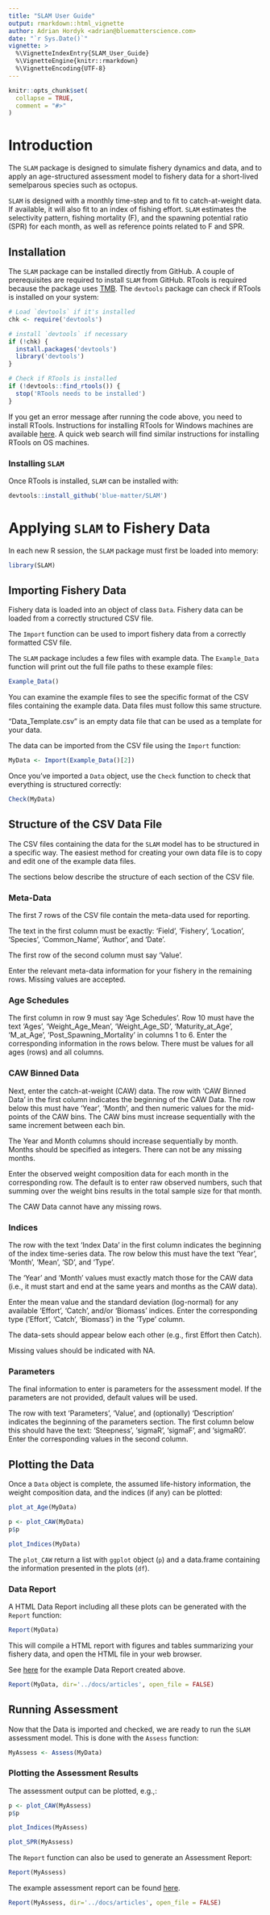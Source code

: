 ```yaml
---
title: "SLAM User Guide"
output: rmarkdown::html_vignette
author: Adrian Hordyk <adrian@bluematterscience.com>
date: "`r Sys.Date()`"
vignette: >
  %\VignetteIndexEntry{SLAM_User_Guide}
  %\VignetteEngine{knitr::rmarkdown}
  %\VignetteEncoding{UTF-8}
---
```


```r
knitr::opts_chunk$set(
  collapse = TRUE,
  comment = "#>"
)
```

# Introduction 
The `SLAM` package is designed to simulate fishery dynamics and data, and to apply an age-structured assessment model to fishery data for a short-lived semelparous species such as octopus.

`SLAM` is designed with a monthly time-step and to fit to catch-at-weight data. If available, it will also fit to an index of fishing effort. `SLAM` estimates the selectivity pattern, fishing mortality (F), and the spawning potential ratio (SPR) for each month, as well as reference points related to F and SPR.

## Installation
The `SLAM` package can be installed directly from GitHub. A couple of prerequisites are required to install `SLAM` from GitHub. RTools is required because the package uses [TMB](https://cran.r-project.org/package=TMB). The `devtools` package can check if RTools is installed on your system:

```r
# Load `devtools` if it's installed
chk <- require('devtools')

# install `devtools` if necessary
if (!chk) {
  install.packages('devtools')
  library('devtools')
}
```

```r
# Check if RTools is installed
if (!devtools::find_rtools()) {
  stop('RTools needs to be installed')
}
```
If you get an error message after running the code above, you need to install RTools. Instructions for installing RTools for Windows machines are available [here](https://cran.r-project.org/bin/windows/Rtools/rtools40.html). A quick web search will find similar instructions for  installing RTools on OS machines.

### Installing `SLAM`

Once RTools is installed, `SLAM` can be installed with:

```r
devtools::install_github('blue-matter/SLAM')
```

# Applying `SLAM` to Fishery Data

In each new R session, the `SLAM` package must first be loaded into memory:
```r
library(SLAM)
```

## Importing Fishery Data
Fishery data is loaded into an object of class `Data`. Fishery data can be loaded from a correctly structured CSV file.

The `Import` function can be used to import fishery data from a correctly formatted CSV file.

The `SLAM` package includes a few files with example data. The `Example_Data` function will 
print out the full file paths to these example files:

```r
Example_Data()
```

You can examine the example files to see the specific format of the CSV files containing the example data. Data files must follow this same structure. 

"Data_Template.csv" is an empty data file that can be used as a template for your data.

The data can be imported from the CSV file using the `Import` function:

```r
MyData <- Import(Example_Data()[2])
```

Once you've imported a `Data` object, use the `Check` function to check that everything is structured correctly:

```r
Check(MyData)
```

## Structure of the CSV Data File
The CSV files containing the data for the `SLAM` model has to be structured in a specific way. The easiest method for creating your own data file is to copy and edit one of the example data files. 

The sections below describe the structure of each section of the CSV file.

### Meta-Data
The first 7 rows of the CSV file contain the meta-data used for reporting. 

The text in the first column must be exactly: 'Field', 'Fishery', 'Location', 'Species', 'Common_Name', 'Author', and 'Date'.

The first row of the second column must say 'Value'.

Enter the relevant meta-data information for your fishery in the remaining rows. Missing values are accepted.

### Age Schedules

The first column in row 9 must say 'Age Schedules'.
Row 10 must have the text 'Ages', 'Weight_Age_Mean', 'Weight_Age_SD', 'Maturity_at_Age', 'M_at_Age', 'Post_Spawning_Mortality' in columns 1 to 6. 
Enter the corresponding information in the rows below. There must be values for all ages (rows) and all columns.

### CAW Binned Data
Next, enter the catch-at-weight (CAW) data. 
The row with 'CAW Binned Data' in the first column indicates the beginning of the CAW Data.
The row below this must have 'Year', 'Month', and then numeric values for the mid-points of the CAW bins. The CAW bins must increase sequentially with the same increment between each bin. 

The Year and Month columns should increase sequentially by month. Months should be specified as integers. There can not be any missing months. 

Enter the observed weight composition data for each month in the corresponding row. The default is to enter raw observed numbers, such that summing over the weight bins results in the total sample size for that month.

The CAW Data cannot have any missing rows.

### Indices
The row with the text 'Index Data' in the first column indicates the beginning of the index time-series data. 
The row below this must have the text 'Year', 'Month', 'Mean', 'SD', and 'Type'.

The 'Year' and 'Month' values must exactly match those for the CAW data (i.e., it must start and end at the same years and months as the CAW data). 

Enter the mean value and the standard deviation (log-normal) for any available 'Effort', 'Catch', and/or 'Biomass' indices. Enter the corresponding type ('Effort', 'Catch', 'Biomass') in the 'Type' column. 

The data-sets should appear below each other (e.g., first Effort then Catch). 

Missing values should be indicated with NA.

### Parameters 
The final information to enter is parameters for the assessment model. If the parameters are not provided, default values will be used.

The row with text 'Parameters', 'Value', and (optionally) 'Description' indicates the beginning of the parameters section.
The first column below this should have the text: 'Steepness', 'sigmaR', 'sigmaF', and 'sigmaR0'. Enter the corresponding values in the second column.


## Plotting the Data 

Once a `Data` object is complete, the assumed life-history information, the weight composition data, and the indices (if any) can be plotted:


```r
plot_at_Age(MyData)
```

```r
p <- plot_CAW(MyData)
p$p
```

```r
plot_Indices(MyData)
```

The `plot_CAW` return a list with  `ggplot` object (`p`) and a data.frame containing the information presented in the plots (`df`). 

### Data Report
A HTML Data Report including all these plots can be generated with the `Report` function:

```r
Report(MyData)
```

This will compile a HTML report with figures and tables summarizing your fishery data, and open the HTML file in your web browser.

See [here](Data_Report.html){target="_blank"} for the example Data Report created above. 

```r
Report(MyData, dir='../docs/articles', open_file = FALSE)
```

## Running Assessment

Now that the Data is imported and checked, we are ready to run the `SLAM` assessment model. This is done with the `Assess` function:

```r
MyAssess <- Assess(MyData)
```

### Plotting the Assessment Results

The assessment output can be plotted, e.g.,:

```r
p <- plot_CAW(MyAssess)
p$p
```

```r
plot_Indices(MyAssess)
```

```r
plot_SPR(MyAssess)
```

The `Report` function can also be used to generate an Assessment Report:

```r
Report(MyAssess)
```

The example assessment report can be found [here](Assessment_Report.html){target="_blank"}. 

```r
Report(MyAssess, dir='../docs/articles', open_file = FALSE)
```






